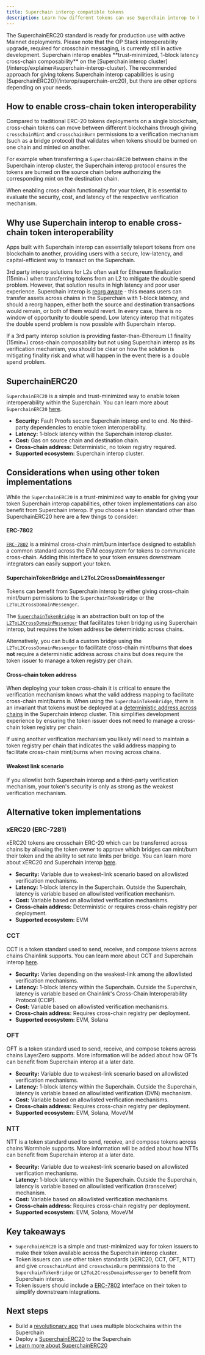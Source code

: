 ```yaml
---
title: Superchain interop compatible tokens
description: Learn how different tokens can use Superchain interop to benefit from secure, low-latency, cross-chain composability.
---
```

<Info>
The SuperchainERC20 standard is ready for production use with active Mainnet deployments. 
Please note that the OP Stack interoperability upgrade, required for crosschain messaging, is currently still in active development.
</Info>
Superchain interop enables **trust-minimized, 1-block latency cross-chain composability** on the [Superchain interop cluster](/interop/explainer#superchain-interop-cluster).
The recommended approach for giving tokens Superchain interop capabilities is using [SuperchainERC20](/interop/superchain-erc20), but there are other options depending on your needs.

## How to enable cross-chain token interoperability

Compared to traditional ERC-20 tokens deployments on a single blockchain, cross-chain tokens can move between different blockchains through giving `crosschainMint` and `crosschainBurn` permissions to a verification mechanism (such as a bridge protocol) that validates when tokens should be burned on one chain and minted on another.

For example when transferring a `SuperchainERC20` between chains in the Superchain interop cluster, the Superchain interop protocol ensures the tokens are burned on the source chain before authorizing the corresponding mint on the destination chain.

When enabling cross-chain functionality for your token, it is essential to evaluate the security, cost, and latency of the respective verification mechanism.


## Why use Superchain interop to enable cross-chain token interoperability

Apps built with Superchain interop can essentially teleport tokens from one blockchain to another, providing users with a secure, low-latency, and capital-efficient way to transact on the Superchain.

3rd party interop solutions for L2s often wait for Ethereum finalization (15min+) when transferring tokens from an L2 to mitigate the double spend problem. However, that solution results in high latency and poor user experience. 
Superchain interop is [reorg aware](/concepts/architecture/reorg) - this means users can transfer assets across chains in the Superchain with 1-block latency, and should a reorg happen, either both the source and destination transactions would remain, or both of them would revert. In every case, there is no window of opportunity to double spend. 
Low latency interop that mitigates the double spend problem is now possible with Superchain interop.

If a 3rd party interop solution is providing faster-than-Ethereum L1 finality (15min+) cross-chain composability but not using Superchain interop as its verification mechanism, you should be clear on how the solution is mitigating finality risk and what will happen in the event there is a double spend problem. 

## SuperchainERC20

`SuperchainERC20` is a simple and trust-minimized way to enable token interoperability within the Superchain. You can learn more about `SuperchainERC20` [here](/interop/superchain-erc20).

*   **Security:** Fault Proofs secure Superchain interop end to end. No third-party dependencies to enable token interoperability.
*   **Latency:** 1-block latency within the Superchain interop cluster.
*   **Cost:** Gas on source chain and destination chain. 
*   **Cross-chain address:** Deterministic, no token registry required. 
*   **Supported ecosystem:** Superchain interop cluster.


## Considerations when using other token implementations

While the `SuperchainERC20` is a trust-minimized way to enable for giving your token Superchain interop capabilities, other token implementations can also benefit from Superchain interop. If you choose a token standard other than SuperchainERC20 here are a few things to consider:

#### ERC-7802
[`ERC-7802`](https://eips.ethereum.org/EIPS/eip-7802) is a minimal cross-chain mint/burn interface designed to establish a common standard across the EVM ecosystem for tokens to communicate cross-chain. Adding this interface to your token ensures downstream integrators can easily support your token.

#### SuperchainTokenBridge and L2ToL2CrossDomainMessenger
Tokens can benefit from Superchain interop by either giving cross-chain mint/burn permissions to the `SuperchainTokenBridge` or the `L2ToL2CrossDomainMessenger`. 

The [`SuperchainTokenBridge`](https://github.com/ethereum-optimism/optimism/blob/develop/packages/contracts-bedrock/src/L2/SuperchainTokenBridge.sol) is an abstraction built on top of the [`L2ToL2CrossDomainMessenger`](https://github.com/ethereum-optimism/optimism/blob/develop/packages/contracts-bedrock/src/L2/L2ToL2CrossDomainMessenger.sol) that facilitates token bridging using Superchain interop, but requires the token address be deterministic across chains. 

Alternatively, you can build a custom bridge using the `L2ToL2CrossDomainMessenger` to facilitate cross-chain mint/burns that **does not** require a deterministic address across chains but does require the token issuer to manage a token registry per chain. 

#### Cross-chain token address

When deploying your token cross-chain it is critical to ensure the verification mechanism knows what the valid address mapping to facilitate cross-chain mint/burns is. When using the `SuperchainTokenBridge`, there is an invariant that tokens must be deployed at a [deterministic address across chains](/interop/superchain-erc20#requirements) in the Superchain interop cluster. This simplifies development experience by ensuring the token issuer does not need to manage a cross-chain token registry per chain. 

If using another verification mechanism you likely will need to maintain a token registry per chain that indicates the valid address mapping to facilitate cross-chain mint/burns when moving across chains. 


#### Weakest link scenario

If you allowlist both Superchain interop and a third-party verification mechanism, your token's security is only as strong as the weakest verification mechanism.

## Alternative token implementations

### xERC20 (ERC-7281)

xERC20 tokens are crosschain ERC-20 which can be transferred across chains by allowing the token owner to approve which bridges can mint/burn their token and the ability to set rate limits per bridge. You can learn more about xERC20 and Superchain interop [here](https://github.com/defi-wonderland/crosschainERC20).

*   **Security:** Variable due to weakest-link scenario based on allowlisted verification mechanisms.
*   **Latency:** 1-block latency in the Superchain. Outside the Superchain, latency is variable based on allowlisted verification mechanism.
*   **Cost:** Variable based on allowlisted verification mechanisms.
*   **Cross-chain address:** Deterministic or requires cross-chain registry per deployment.
*   **Supported ecosystem:** EVM

### CCT

CCT is a token standard used to send, receive, and compose tokens across chains Chainlink supports. You can learn more about CCT and Superchain interop [here](https://github.com/AstarNetwork/chainlink-ccip-erc7802).

*   **Security:** Varies depending on the weakest-link among the allowlisted verification mechanisms.
*   **Latency:** 1-block latency within the Superchain. Outside the Superchain, latency is variable based on Chainlink's Cross-Chain Interoperability Protocol (CCIP).
*   **Cost:** Variable based on allowlisted verification mechanisms.
*   **Cross-chain address:** Requires cross-chain registry per deployment.
*   **Supported ecosystem:** EVM, Solana


### OFT

OFT is a token standard used to send, receive, and compose tokens across chains LayerZero supports. More information will be added about how OFTs can benefit from Superchain interop at a later date. 

*   **Security:** Variable due to weakest-link scenario based on allowlisted verification mechanisms.
*   **Latency:** 1-block latency within the Superchain. Outside the Superchain, latency is variable based on allowlisted verification (DVN) mechanism.
*   **Cost:** Variable based on allowlisted verification mechanisms.
*   **Cross-chain address:** Requires cross-chain registry per deployment.
*   **Supported ecosystem:** EVM, Solana, MoveVM


### NTT

NTT is a token standard used to send, receive, and compose tokens across chains Wormhole supports. More information will be added about how NTTs can benefit from Superchain interop at a later date. 

*   **Security:** Variable due to weakest-link scenario based on allowlisted verification mechanisms.
*   **Latency:** 1-block latency within the Superchain. Outside the Superchain, latency is variable based on allowlisted verification (transceiver) mechanism.
*   **Cost:** Variable based on allowlisted verification mechanisms.
*   **Cross-chain address:** Requires cross-chain registry per deployment.
*   **Supported ecosystem:** EVM, Solana, MoveVM


## Key takeaways

*   `SuperchainERC20` is a simple and trust-minimized way for token issuers to make their token available across the Superchain interop cluster.
*   Token issuers can use other token standards (xERC20, CCT, OFT, NTT) and give  `crosschainMint` and `crosschainBurn` permissions to the `SuperchainTokenBridge` or `L2ToL2CrossDomainMessenger` to benefit from Superchain interop. 
*   Token issuers should include a [ERC-7802](https://eips.ethereum.org/EIPS/eip-7802) interface on their token to simplify downstream integrations.

## Next steps

*   Build a [revolutionary app](/app-developers/quickstarts/starter-kit) that uses multiple blockchains within the Superchain
*   Deploy a [SuperchainERC20](/interop/tutorials/deploy-superchain-erc20) to the Superchain
*   [Learn more about SuperchainERC20](/interop/superchain-erc20)
